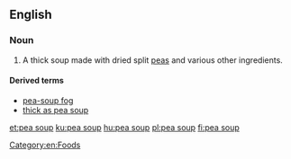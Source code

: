 ==English==
{{wikipedia}}

===Noun===
{{en-noun|-}}
#A thick soup made with dried split [[peas]] and various other ingredients.

====Derived terms====
*[[pea-soup fog]]
*[[thick as pea soup]]

[[Category:en:Foods]]

[[et:pea soup]]
[[ku:pea soup]]
[[hu:pea soup]]
[[pl:pea soup]]
[[fi:pea soup]]